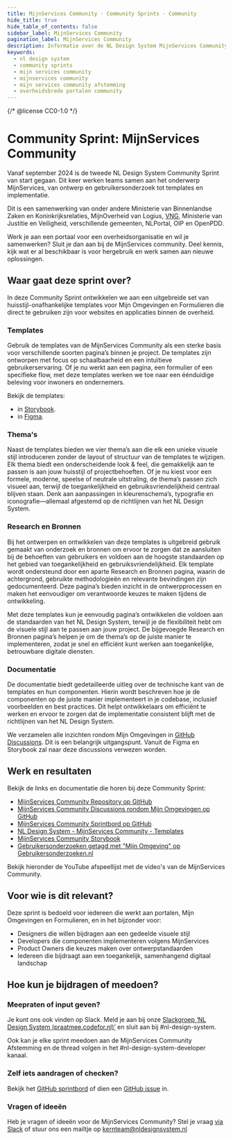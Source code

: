 ```yaml
---
title: MijnServices Community · Community Sprints · Community
hide_title: true
hide_table_of_contents: false
sidebar_label: MijnServices Community
pagination_label: MijnServices Community
description: Informatie over de NL Design System MijnServices Community Sprint
keywords:
  - nl design system
  - community sprints
  - mijn services community
  - mijnservices community
  - mijn services community afstemming
  - overheidsbrede portalen community
---
```


{/* @license CC0-1.0 */}


# Community Sprint: MijnServices Community

Vanaf september 2024 is de tweede NL Design System Community Sprint van start gegaan. Dit keer werken teams samen aan het onderwerp MijnServices, van ontwerp en gebruikersonderzoek tot templates en implementatie.

Dit is een samenwerking van onder andere Ministerie van Binnenlandse Zaken en Koninkrijksrelaties, MijnOverheid van Logius, [VNG](https://vng.nl/omnichannel), Ministerie van Justitie en Veiligheid, verschillende gemeenten, NLPortal, OIP en OpenPDD.

Werk je aan een portaal voor een overheidsorganisatie en wil je samenwerken? Sluit je dan aan bij de MijnServices community. Deel kennis, kijk wat er al beschikbaar is voor hergebruik en werk samen aan nieuwe oplossingen.

## Waar gaat deze sprint over?

In deze Community Sprint ontwikkelen we aan een uitgebreide set van huisstijl-onafhankelijke templates voor Mijn Omgevingen en Formulieren die direct te gebruiken zijn voor websites en applicaties binnen de overheid.

### Templates

Gebruik de templates van de MijnServices Community als een sterke basis voor verschillende soorten pagina’s binnen je project. De templates zijn ontworpen met focus op schaalbaarheid en een intuïtieve gebruikerservaring. Of je nu werkt aan een pagina, een formulier of een specifieke flow, met deze templates werken we toe naar een éénduidige beleving voor inwoners en ondernemers.

Bekijk de templates:

- in [Storybook](https://nl-design-system.github.io/mijn-services-community/?path=/docs/mijn-services-intro--docs).
- in [Figma](https://www.figma.com/design/pB5d6RlVSa1B088Xpm1sSo/2025---MijnServices---Templates--Voorheen--Overheidsbrede-portalen-).

### Thema's

Naast de templates bieden we vier thema’s aan die elk een unieke visuele stijl introduceren zonder de layout of structuur van de templates te wijzigen. Elk thema biedt een onderscheidende look & feel, die gemakkelijk aan te passen is aan jouw huisstijl of projectbehoeften. Of je nu kiest voor een formele, moderne, speelse of neutrale uitstraling, de thema’s passen zich visueel aan, terwijl de toegankelijkheid en gebruiksvriendelijkheid centraal blijven staan. Denk aan aanpassingen in kleurenschema’s, typografie en iconografie—allemaal afgestemd op de richtlijnen van het NL Design System.

### Research en Bronnen

Bij het ontwerpen en ontwikkelen van deze templates is uitgebreid gebruik gemaakt van onderzoek en bronnen om ervoor te zorgen dat ze aansluiten bij de behoeften van gebruikers en voldoen aan de hoogste standaarden op het gebied van toegankelijkheid en gebruiksvriendelijkheid. Elk template wordt ondersteund door een aparte Research en Bronnen pagina, waarin de achtergrond, gebruikte methodologieën en relevante bevindingen zijn gedocumenteerd. Deze pagina’s bieden inzicht in de ontwerpprocessen en maken het eenvoudiger om verantwoorde keuzes te maken tijdens de ontwikkeling.

Met deze templates kun je eenvoudig pagina’s ontwikkelen die voldoen aan de standaarden van het NL Design System, terwijl je de flexibiliteit hebt om de visuele stijl aan te passen aan jouw project. De bijgevoegde Research en Bronnen pagina’s helpen je om de thema’s op de juiste manier te implementeren, zodat je snel en efficiënt kunt werken aan toegankelijke, betrouwbare digitale diensten.

### Documentatie

De documentatie biedt gedetailleerde uitleg over de technische kant van de templates en hun componenten. Hierin wordt beschreven hoe je de componenten op de juiste manier implementeert in je codebase, inclusief voorbeelden en best practices. Dit helpt ontwikkelaars om efficiënt te werken en ervoor te zorgen dat de implementatie consistent blijft met de richtlijnen van het NL Design System.

We verzamelen alle inzichten rondom Mijn Omgevingen in [GitHub Discussions](https://github.com/orgs/nl-design-system/discussions/categories/mijn-omgevingen). Dit is een belangrijk uitgangspunt. Vanuit de Figma en Storybook zal naar deze discussions verwezen worden.

## Werk en resultaten

Bekijk de links en documentatie die horen bij deze Community Sprint:

- [MijnServices Community Repository op GitHub](https://github.com/nl-design-system/mijn-services-community)
- [MijnServices Community Discussions rondom Mijn Omgevingen op GitHub](https://github.com/orgs/nl-design-system/discussions/categories/mijn-omgevingen)
- [MijnServices Community Sprintbord op GitHub](https://github.com/orgs/nl-design-system/projects/34)
- [NL Design System - MijnServices Community - Templates](https://www.figma.com/design/pB5d6RlVSa1B088Xpm1sSo/2025---MijnServices---Templates--Voorheen--Overheidsbrede-portalen-)
- [MijnServices Community Storybook](https://nl-design-system.github.io/mijn-services-community/)
- [Gebruikersonderzoeken getagd met "Mijn Omgeving" op Gebruikersonderzoeken.nl](https://gebruikersonderzoeken.nl/docs/tags/mijn-omgeving)

Bekijk hieronder de YouTube afspeellijst met de video's van de MijnServices Community.

<VideoPlayer
  id="PLnAxFMscDU3F1VYQxlJLpmV-Z-FQ6hCU_"
  thumbnail="https://raw.githubusercontent.com/nl-design-system/documentatie/refs/heads/assets/community-overheidsbrede-portalen-community-sprint-heartbeat-playlist.png"
  title="MijnServices Community updates"
/>

## Voor wie is dit relevant?

Deze sprint is bedoeld voor iedereen die werkt aan portalen, Mijn Omgevingen en Formulieren, en in het bijzonder voor:

- Designers die willen bijdragen aan een gedeelde visuele stijl
- Developers die componenten implementeren volgens MijnServices
- Product Owners die keuzes maken over ontwerpstandaarden
- Iedereen die bijdraagt aan een toegankelijk, samenhangend digitaal landschap

## Hoe kun je bijdragen of meedoen?

### Meepraten of input geven?

Je kunt ons ook vinden op Slack. Meld je aan bij onze [Slackgroep ‘NL Design System (praatmee.codefor.nl)’](https://praatmee.codefor.nl/) en sluit aan bij #nl-design-system.

Ook kan je elke sprint meedoen aan de MijnServices Community Afstemming en de thread volgen in het #nl-design-system-developer kanaal.

### Zelf iets aandragen of checken?

Bekijk het [GitHub sprintbord](https://github.com/orgs/nl-design-system/projects/34) of dien een [GitHub issue](https://github.com/nl-design-system/mijn-services-community/issues) in.

### Vragen of ideeën

Heb je vragen of ideeën voor de MijnServices Community? Stel je vraag [via Slack](https://praatmee.codefor.nl/) of stuur ons een mailtje op <a href="mailto:kernteam@nldesignsystem.nl">kernteam@nldesignsystem.nl</a>
